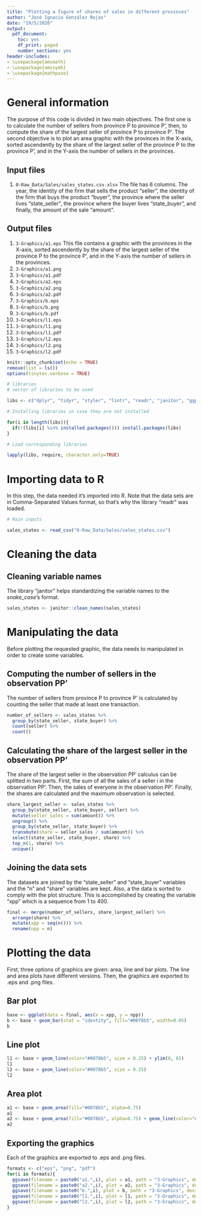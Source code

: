 ```yaml
---
title: "Plotting a figure of shares of sales in different provinces"
author: "José Ignacio González Rojas"
date: "19/5/2020"
output: 
  pdf_document:
    toc: yes
    df_print: paged
    number_sections: yes
header-includes:
- \usepackage{amsmath}
- \usepackage{amssymb}
- \usepackage{mathpazo}
---
```


# General information

The purpose of this code is divided in two main objectives. The first one is to calculate the number of sellers from province P to province P', then, to compute the share of the largest seller of province P to province P'. The second objective is to plot an area graphic with the provinces in the X-axis, sorted ascendently by the share of the largest seller of the province P to the province P', and in the Y-axis the number of sellers in the provinces. 

## Input files

1. `0-Raw_Data/Sales/sales_states.csv.xlsx` The file has 6 columns. The year, the identity of the firm that sells the product "seller", the identity of the firm that buys the product "buyer", the province where the seller lives "state_seller", the province where the buyer lives "state_buyer", and finally, the amount of the sale "amount".

## Output files

1. `3-Graphics/a1.eps` This file contains a graphic with the provinces in the X-axis, sorted ascendently by the share of the largest seller of the province P to the province P', and in the Y-axis the number of sellers in the provinces. 
2. `3-Graphics/a1.png`
3. `3-Graphics/a1.pdf`
4. `3-Graphics/a2.eps`
5. `3-Graphics/a2.png`
6. `3-Graphics/a2.pdf`
7. `3-Graphics/b.eps`
8. `3-Graphics/b.png`
9. `3-Graphics/b.pdf`
10. `3-Graphics/l1.eps`
11. `3-Graphics/l1.png`
12. `3-Graphics/l1.pdf`
13. `3-Graphics/l2.eps`
14. `3-Graphics/l2.png`
15. `3-Graphics/l2.pdf`

```r
knitr::opts_chunk$set(echo = TRUE)
remove(list = ls())
options(tinytex.verbose = TRUE)
```


```r
# libraries
# vector of libraries to be used

libs <- c("dplyr", "tidyr", "styler", "lintr", "readr", "janitor", "ggplot2")

# Installing libraries in case they are not installed

for(i in length(libs)){ 
  if(!(libs[i] %in% installed.packages())) install.packages(libs) 
}

# Load corresponding libraries

lapply(libs, require, character.only=TRUE)
```

# Importing data to R

In this step, the data needed it's imported into R. Note that the data sets are in Comma-Separated Values format, so that's why the library "readr" was loaded.

```r
# Main inputs

sales_states <- read_csv("0-Raw_Data/Sales/sales_states.csv")
```

# Cleaning the data

## Cleaning variable names

The library "janitor" helps standardizing the variable names to the *snake_case*'s format. 
```r
sales_states <- janitor::clean_names(sales_states)
```

# Manipulating the data

Before plotting the requested graphic, the data needs to manipulated in order to create some variables. 

## Computing the number of sellers in the observation PP'

The number of sellers from province P to province P' is calculated by counting the seller that made at least one transaction. 

```r
number_of_sellers <- sales_states %>%
  group_by(state_seller, state_buyer) %>%
  count(seller) %>% 
  count()
```

## Calculating the share of the largest seller in the observation PP'

The share of the largest seller in the observation PP' calculus can be splitted in two parts. First, the sum of all the sales of a seller i in the observation PP'. Then, the sales of everyone in the observation PP'. Finally, the shares are calculated and the maximum observation is selected. 

```r
share_largest_seller <- sales_states %>%
  group_by(state_seller, state_buyer, seller) %>% 
  mutate(seller_sales = sum(amount)) %>% 
  ungroup() %>% 
  group_by(state_seller, state_buyer) %>%
  transmute(share = seller_sales / sum(amount)) %>% 
  select(state_seller, state_buyer, share) %>% 
  top_n(1, share) %>% 
  unique()
```

## Joining the data sets

The datasets are joined by the "state_seller" and "state_buyer" variables and the "n" and "share" variables are kept. Also, a the data is sorted to comply with the plot structure. This is accomplished by creating the variable "xpp" which is a sequence from 1 to 400.

```r
final <- merge(number_of_sellers, share_largest_seller) %>% 
  arrange(share) %>% 
  mutate(xpp = seq(n())) %>% 
  rename(npp = n)
```

# Plotting the data

First, three options of graphics are given: area, line and bar plots. The line and area plots have different versions. Then, the graphics are exported to .eps and .png files. 

## Bar plot 

```r
base <- ggplot(data = final, aes(x = xpp, y = npp)) 
b <- base + geom_bar(stat = "identity", fill="#0078b5", width=0.05)
b
```

## Line plot 

```r
l1 <- base + geom_line(color="#0078b5", size = 0.25) + ylim(0, 61)
l1
l2 <- base + geom_line(color="#0078b5", size = 0.25)
l2
```
## Area plot 

```r
a1 <- base + geom_area(fill="#0078b5", alpha=0.75)
a1
a2 <- base + geom_area(fill="#0078b5", alpha=0.75) + geom_line(color="#0078b5", size = 0.25)
a2
```

## Exporting the graphics

Each of the graphics are exported to .eps and .png files. 

```r
formats <- c("eps", "png", "pdf")
for(i in formats){
  ggsave(filename = paste0("a1.",i), plot = a1, path = "3-Graphics", device = i, width = 7.55, height = 4.25, dpi = 1200)
  ggsave(filename = paste0("a2.",i), plot = a2, path = "3-Graphics", device = i, width = 7.55, height = 4.25, dpi = 1200)
  ggsave(filename = paste0("b.",i), plot = b, path = "3-Graphics", device = i, width = 7.55, height = 4.25, dpi = 1200)
  ggsave(filename = paste0("l1.",i), plot = l1, path = "3-Graphics", device = i, width = 7.55, height = 4.25, dpi = 1200)
  ggsave(filename = paste0("l2.",i), plot = l2, path = "3-Graphics", device = i, width = 7.55, height = 4.25, dpi = 1200)
}
```
